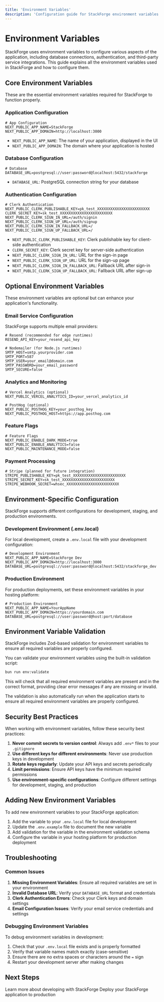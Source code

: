 ```yaml
---
title: 'Environment Variables'
description: 'Configuration guide for StackForge environment variables'
---
```


# Environment Variables

StackForge uses environment variables to configure various aspects of the application, including database connections, authentication, and third-party service integrations. This guide explains all the environment variables used in StackForge and how to configure them.

## Core Environment Variables

These are the essential environment variables required for StackForge to function properly.

### Application Configuration

```env
# App Configuration
NEXT_PUBLIC_APP_NAME=StackForge
NEXT_PUBLIC_APP_DOMAIN=http://localhost:3000
```

- `NEXT_PUBLIC_APP_NAME`: The name of your application, displayed in the UI
- `NEXT_PUBLIC_APP_DOMAIN`: The domain where your application is hosted

### Database Configuration

```env
# Database
DATABASE_URL=postgresql://user:password@localhost:5432/stackforge
```

- `DATABASE_URL`: PostgreSQL connection string for your database

### Authentication Configuration

```env
# Clerk Authentication
NEXT_PUBLIC_CLERK_PUBLISHABLE_KEY=pk_test_XXXXXXXXXXXXXXXXXXXXXXXX
CLERK_SECRET_KEY=sk_test_XXXXXXXXXXXXXXXXXXXXXXXX
NEXT_PUBLIC_CLERK_SIGN_IN_URL=/auth/signin
NEXT_PUBLIC_CLERK_SIGN_UP_URL=/auth/signup
NEXT_PUBLIC_CLERK_SIGN_IN_FALLBACK_URL=/
NEXT_PUBLIC_CLERK_SIGN_UP_FALLBACK_URL=/
```

- `NEXT_PUBLIC_CLERK_PUBLISHABLE_KEY`: Clerk publishable key for client-side authentication
- `CLERK_SECRET_KEY`: Clerk secret key for server-side authentication
- `NEXT_PUBLIC_CLERK_SIGN_IN_URL`: URL for the sign-in page
- `NEXT_PUBLIC_CLERK_SIGN_UP_URL`: URL for the sign-up page
- `NEXT_PUBLIC_CLERK_SIGN_IN_FALLBACK_URL`: Fallback URL after sign-in
- `NEXT_PUBLIC_CLERK_SIGN_UP_FALLBACK_URL`: Fallback URL after sign-up

## Optional Environment Variables

These environment variables are optional but can enhance your application's functionality.

### Email Service Configuration

StackForge supports multiple email providers:

```env
# Resend (recommended for edge runtimes)
RESEND_API_KEY=your_resend_api_key

# Nodemailer (for Node.js runtimes)
SMTP_HOST=smtp.yourprovider.com
SMTP_PORT=587
SMTP_USER=your_email@domain.com
SMTP_PASSWORD=your_email_password
SMTP_SECURE=false
```

### Analytics and Monitoring

```env
# Vercel Analytics (optional)
NEXT_PUBLIC_VERCEL_ANALYTICS_ID=your_vercel_analytics_id

# PostHog (optional)
NEXT_PUBLIC_POSTHOG_KEY=your_posthog_key
NEXT_PUBLIC_POSTHOG_HOST=https://app.posthog.com
```

### Feature Flags

```env
# Feature Flags
NEXT_PUBLIC_ENABLE_DARK_MODE=true
NEXT_PUBLIC_ENABLE_ANALYTICS=false
NEXT_PUBLIC_MAINTENANCE_MODE=false
```

### Payment Processing

```env
# Stripe (planned for future integration)
STRIPE_PUBLISHABLE_KEY=pk_test_XXXXXXXXXXXXXXXXXXXXXXXX
STRIPE_SECRET_KEY=sk_test_XXXXXXXXXXXXXXXXXXXXXXXX
STRIPE_WEBHOOK_SECRET=whsec_XXXXXXXXXXXXXXXXXXXXXXXX
```

## Environment-Specific Configuration

StackForge supports different configurations for development, staging, and production environments.

### Development Environment (.env.local)

For local development, create a `.env.local` file with your development configuration:

```env
# Development Environment
NEXT_PUBLIC_APP_NAME=StackForge Dev
NEXT_PUBLIC_APP_DOMAIN=http://localhost:3000
DATABASE_URL=postgresql://user:password@localhost:5432/stackforge_dev
```

### Production Environment

For production deployments, set these environment variables in your hosting platform:

```env
# Production Environment
NEXT_PUBLIC_APP_NAME=YourAppName
NEXT_PUBLIC_APP_DOMAIN=https://yourdomain.com
DATABASE_URL=postgresql://user:password@host:port/database
```

## Environment Variable Validation

StackForge includes Zod-based validation for environment variables to ensure all required variables are properly configured.

You can validate your environment variables using the built-in validation script:

```bash
bun run env:validate
```

This will check that all required environment variables are present and in the correct format, providing clear error messages if any are missing or invalid.

The validation is also automatically run when the application starts to ensure all required environment variables are properly configured.

## Security Best Practices

When working with environment variables, follow these security best practices:

1. **Never commit secrets to version control**: Always add `.env*` files to your `.gitignore`
2. **Use different keys for different environments**: Never use production keys in development
3. **Rotate keys regularly**: Update your API keys and secrets periodically
4. **Limit permissions**: Ensure API keys have the minimum required permissions
5. **Use environment-specific configurations**: Configure different settings for development, staging, and production

## Adding New Environment Variables

To add new environment variables to your StackForge application:

1. Add the variable to your `.env.local` file for local development
2. Update the `.env.example` file to document the new variable
3. Add validation for the variable in the environment validation schema
4. Configure the variable in your hosting platform for production deployment

## Troubleshooting

### Common Issues

1. **Missing Environment Variables**: Ensure all required variables are set in your environment
2. **Invalid Database URL**: Verify your `DATABASE_URL` format and credentials
3. **Clerk Authentication Errors**: Check your Clerk keys and domain settings
4. **Email Configuration Issues**: Verify your email service credentials and settings

### Debugging Environment Variables

To debug environment variables in development:

1. Check that your `.env.local` file exists and is properly formatted
2. Verify that variable names match exactly (case-sensitive)
3. Ensure there are no extra spaces or characters around the `=` sign
4. Restart your development server after making changes

## Next Steps

<CardGroup cols={2}>

<Card title="Development Guide" icon="code" href="/development">
  Learn more about developing with StackForge
</Card>

<Card title="Deployment Guide" icon="cloud-arrow-up" href="/deployment">
  Deploy your StackForge application to production
</Card>

</CardGroup>
